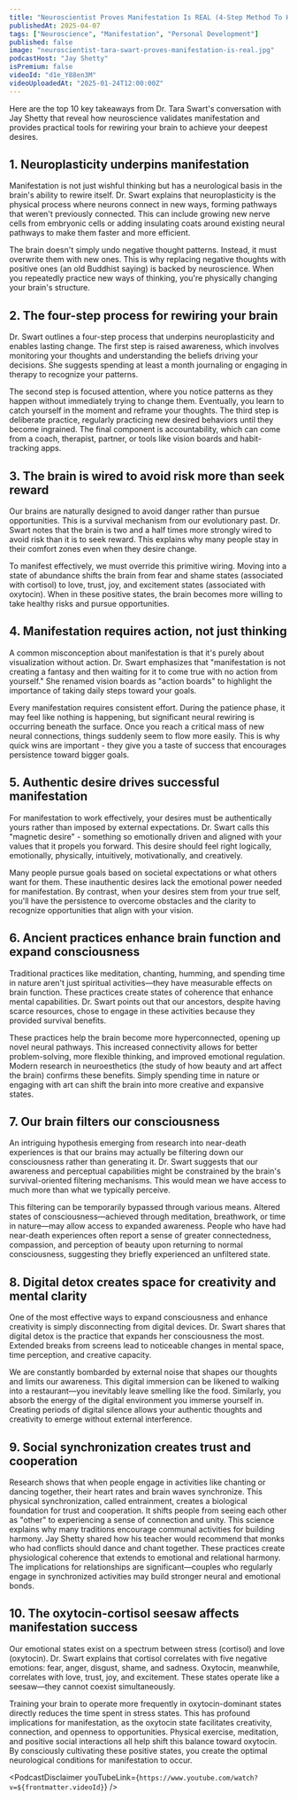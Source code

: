 ```yaml
---
title: "Neuroscientist Proves Manifestation Is REAL (4-Step Method To Hack Your Brain!) | Dr. Tara Swart"
publishedAt: 2025-04-07
tags: ["Neuroscience", "Manifestation", "Personal Development"]
published: false
image: "neuroscientist-tara-swart-proves-manifestation-is-real.jpg"
podcastHost: "Jay Shetty"
isPremium: false
videoId: "d1e_Y88en3M"
videoUploadedAt: "2025-01-24T12:00:00Z"
---
```



<PodcastSummaryPageLayout frontmatter={frontmatter}>

Here are the top 10 key takeaways from Dr. Tara Swart's conversation with Jay Shetty that reveal how neuroscience validates manifestation and provides practical tools for rewiring your brain to achieve your deepest desires.

## 1. Neuroplasticity underpins manifestation

Manifestation is not just wishful thinking but has a neurological basis in the brain's ability to rewire itself. Dr. Swart explains that neuroplasticity is the physical process where neurons connect in new ways, forming pathways that weren't previously connected. This can include growing new nerve cells from embryonic cells or adding insulating coats around existing neural pathways to make them faster and more efficient.

The brain doesn't simply undo negative thought patterns. Instead, it must overwrite them with new ones. This is why replacing negative thoughts with positive ones (an old Buddhist saying) is backed by neuroscience. When you repeatedly practice new ways of thinking, you're physically changing your brain's structure.

## 2. The four-step process for rewiring your brain

Dr. Swart outlines a four-step process that underpins neuroplasticity and enables lasting change. The first step is raised awareness, which involves monitoring your thoughts and understanding the beliefs driving your decisions. She suggests spending at least a month journaling or engaging in therapy to recognize your patterns.

The second step is focused attention, where you notice patterns as they happen without immediately trying to change them. Eventually, you learn to catch yourself in the moment and reframe your thoughts. The third step is deliberate practice, regularly practicing new desired behaviors until they become ingrained. The final component is accountability, which can come from a coach, therapist, partner, or tools like vision boards and habit-tracking apps.

## 3. The brain is wired to avoid risk more than seek reward

Our brains are naturally designed to avoid danger rather than pursue opportunities. This is a survival mechanism from our evolutionary past. Dr. Swart notes that the brain is two and a half times more strongly wired to avoid risk than it is to seek reward. This explains why many people stay in their comfort zones even when they desire change.

To manifest effectively, we must override this primitive wiring. Moving into a state of abundance shifts the brain from fear and shame states (associated with cortisol) to love, trust, joy, and excitement states (associated with oxytocin). When in these positive states, the brain becomes more willing to take healthy risks and pursue opportunities.

## 4. Manifestation requires action, not just thinking

A common misconception about manifestation is that it's purely about visualization without action. Dr. Swart emphasizes that "manifestation is not creating a fantasy and then waiting for it to come true with no action from yourself." She renamed vision boards as "action boards" to highlight the importance of taking daily steps toward your goals.

Every manifestation requires consistent effort. During the patience phase, it may feel like nothing is happening, but significant neural rewiring is occurring beneath the surface. Once you reach a critical mass of new neural connections, things suddenly seem to flow more easily. This is why quick wins are important - they give you a taste of success that encourages persistence toward bigger goals.

## 5. Authentic desire drives successful manifestation

For manifestation to work effectively, your desires must be authentically yours rather than imposed by external expectations. Dr. Swart calls this "magnetic desire" - something so emotionally driven and aligned with your values that it propels you forward. This desire should feel right logically, emotionally, physically, intuitively, motivationally, and creatively.

Many people pursue goals based on societal expectations or what others want for them. These inauthentic desires lack the emotional power needed for manifestation. By contrast, when your desires stem from your true self, you'll have the persistence to overcome obstacles and the clarity to recognize opportunities that align with your vision.

## 6. Ancient practices enhance brain function and expand consciousness

Traditional practices like meditation, chanting, humming, and spending time in nature aren't just spiritual activities—they have measurable effects on brain function. These practices create states of coherence that enhance mental capabilities. Dr. Swart points out that our ancestors, despite having scarce resources, chose to engage in these activities because they provided survival benefits.

These practices help the brain become more hyperconnected, opening up novel neural pathways. This increased connectivity allows for better problem-solving, more flexible thinking, and improved emotional regulation. Modern research in neuroesthetics (the study of how beauty and art affect the brain) confirms these benefits. Simply spending time in nature or engaging with art can shift the brain into more creative and expansive states.

## 7. Our brain filters our consciousness

An intriguing hypothesis emerging from research into near-death experiences is that our brains may actually be filtering down our consciousness rather than generating it. Dr. Swart suggests that our awareness and perceptual capabilities might be constrained by the brain's survival-oriented filtering mechanisms. This would mean we have access to much more than what we typically perceive.

This filtering can be temporarily bypassed through various means. Altered states of consciousness—achieved through meditation, breathwork, or time in nature—may allow access to expanded awareness. People who have had near-death experiences often report a sense of greater connectedness, compassion, and perception of beauty upon returning to normal consciousness, suggesting they briefly experienced an unfiltered state.

## 8. Digital detox creates space for creativity and mental clarity

One of the most effective ways to expand consciousness and enhance creativity is simply disconnecting from digital devices. Dr. Swart shares that digital detox is the practice that expands her consciousness the most. Extended breaks from screens lead to noticeable changes in mental space, time perception, and creative capacity.

We are constantly bombarded by external noise that shapes our thoughts and limits our awareness. This digital immersion can be likened to walking into a restaurant—you inevitably leave smelling like the food. Similarly, you absorb the energy of the digital environment you immerse yourself in. Creating periods of digital silence allows your authentic thoughts and creativity to emerge without external interference.

## 9. Social synchronization creates trust and cooperation

Research shows that when people engage in activities like chanting or dancing together, their heart rates and brain waves synchronize. This physical synchronization, called entrainment, creates a biological foundation for trust and cooperation. It shifts people from seeing each other as "other" to experiencing a sense of connection and unity.
This science explains why many traditions encourage communal activities for building harmony. Jay Shetty shared how his teacher would recommend that monks who had conflicts should dance and chant together. These practices create physiological coherence that extends to emotional and relational harmony. The implications for relationships are significant—couples who regularly engage in synchronized activities may build stronger neural and emotional bonds.

## 10. The oxytocin-cortisol seesaw affects manifestation success

Our emotional states exist on a spectrum between stress (cortisol) and love (oxytocin). Dr. Swart explains that cortisol correlates with five negative emotions: fear, anger, disgust, shame, and sadness. Oxytocin, meanwhile, correlates with love, trust, joy, and excitement. These states operate like a seesaw—they cannot coexist simultaneously.

Training your brain to operate more frequently in oxytocin-dominant states directly reduces the time spent in stress states. This has profound implications for manifestation, as the oxytocin state facilitates creativity, connection, and openness to opportunities. Physical exercise, meditation, and positive social interactions all help shift this balance toward oxytocin. By consciously cultivating these positive states, you create the optimal neurological conditions for manifestation to occur.

<PodcastDisclaimer
  youTubeLink={`https://www.youtube.com/watch?v=${frontmatter.videoId}`}
/>

</PodcastSummaryPageLayout>
